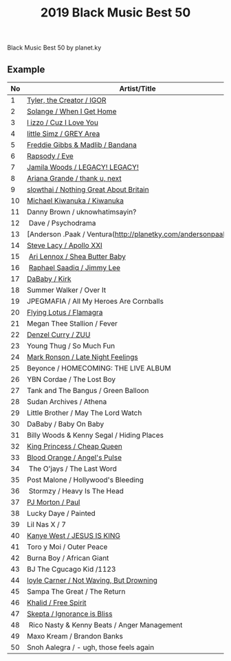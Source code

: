 ﻿---
title: 2019 Black Music Best 50
tabs: ['2019', '2018']
description: 2019 Black Music Best 50 by planet.ky
---

<PageDescription>

Black Music Best 50 by planet.ky

</PageDescription>

## Example




<Title>2019 Black Music Best 50</Title>

| No | Artist/Title                                                                      | 
| -- | --------------------------------------------------------------------------------- | 
| 1  | [Tyler, the Creator / IGOR](http://planetky.com/tyler4.htm)                       |  
| 2  | [Solange / When I Get Home](http://planetky.com/solange4.htm)                     | 
| 3  | [l izzo / Cuz I Love You](http://planetky.com/lizzo1.htm)                         |
| 4  | [little Simz / GREY Area](http://planetky.com/littlesimz1.htm)                    |
| 5  | [Freddie Gibbs &amp; Madlib / Bandana](http://planetky.com/fgibbsandmadlib2.htm)  |
| 6  | [Rapsody / Eve](http://planetky.com/rapsody2.htm)                                 |
| 7  | [Jamila Woods / LEGACY! LEGACY!](http://planetky.com/jamilawoods2.htm)            |
| 8  | [Ariana Grande / thank u, next](http://planetky.com/arianagrande5.htm)            |
| 9  | [slowthai / Nothing Great About Britain](http://planetky.com/slowthai1.htm)       |
| 10 | [Michael Kiwanuka / Kiwanuka](http://planetky.com/mkiwanuka3.htm)                 |
| 11 | Danny Brown / uknowhatimsayin?                                                    |                
| 12 | Dave / Psychodrama                                                                |
| 13 | [Anderson .Paak / Ventura(http://planetky.com/andersonpaak4.htm)                  |
| 14 | [Steve Lacy / Apollo XXI](http://planetky.com/stevelacy1.htm)                     |
| 15 | [Ari Lennox / Shea Butter Baby](http://planetky.com/arilennox1.htm)               |
| 16 | [Raphael Saadiq / Jimmy Lee](http://planetky.com/rsaadiq6.htm)                    |
| 17 | [DaBaby / Kirk](http://planetky.com/dababy1.htm)                                  |
| 18 | Summer Walker / Over It                                                           |
| 19 | JPEGMAFIA / All My Heroes Are Cornballs                                           |
| 20 | [Flying Lotus / Flamagra](http://planetky.com/flyinglotus3.htm)                   |
| 21 | Megan Thee Stallion / Fever                                                       |
| 22 |[Denzel Curry / ZUU](http://planetky.com/denzelcurry1.htm)                         |
| 23 | Young Thug / So Much Fun                                                          |
| 24 | [Mark Ronson / Late Night Feelings](http://planetky.com/markronson2.htm)          |
| 25 | Beyonce / HOMECOMING: THE LIVE ALBUM                                              |
| 26 | YBN Cordae / The Lost Boy                                                         |
| 27 | Tank and The Bangus / Green Balloon                                               |
| 28 | Sudan Archives / Athena                                                           |
| 29 | Little Brother / May The Lord Watch                                               |
| 30 | DaBaby / Baby On Baby                                                             |
| 31 | Billy Woods &amp; Kenny Segal / Hiding Places                                     |
| 32 | [King Princess / Cheap Queen](http://planetky.com/kingprincess1.htm)              |
| 33 | [Blood Orange / Angel's Pulse](http://planetky.com/bloodorange4.htm)              |
| 34 | The O'jays / The Last Word                                                        |
| 35 | Post Malone / Hollywood's Bleeding                                                |
| 36 | Stormzy / Heavy Is The Head                                                       |
| 37 | [PJ Morton / Paul](http://planetky.com/pjmorton1.htm)                             |
| 38 | Lucky Daye / Painted                                                              |
| 39 | Lil Nas X / 7                                                                     |
| 40 | [Kanye West / JESUS IS KING](http://planetky.com/ kanyewest10.htm)                |
| 41 | Toro y Moi / Outer Peace                                                          |
| 42 | Burna Boy / African Giant                                                         |
| 43 | BJ The Cgucago Kid /1123                                                          |
| 44 | [loyle Carner / Not Waving, But Drowning](http://planetky.com/loylecarner2.htm)   |
| 45 | Sampa The Great / The Return                                                      |
| 46 | [Khalid / Free Spirit](http://planetky.com/khalid2.htm)                           |
| 47 | [Skepta / Ignorance is Bliss](http://planetky.com/skepta1.htm)                    |
| 48 | Rico Nasty &amp; Kenny Beats / Anger Management                                   |
| 49 | Maxo Kream / Brandon Banks                                                        |
| 50 | Snoh Aalegra / - ugh, those feels again                                           |

